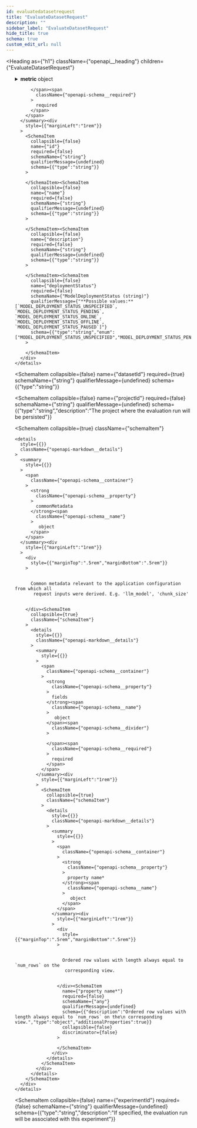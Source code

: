 ```yaml
---
id: evaluatedatasetrequest
title: "EvaluateDatasetRequest"
description: ""
sidebar_label: "EvaluateDatasetRequest"
hide_title: true
schema: true
custom_edit_url: null
---
```



<Heading
  as={"h1"}
  className={"openapi__heading"}
  children={"EvaluateDatasetRequest"}
>
</Heading>





<ul>
  <SchemaItem
    collapsible={true}
    className={"schemaItem"}
  >
    <details
      style={{}}
      className={"openapi-markdown__details"}
    >
      <summary
        style={{}}
      >
        <span
          className={"openapi-schema__container"}
        >
          <strong
            className={"openapi-schema__property"}
          >
            metric
          </strong><span
            className={"openapi-schema__name"}
          >
             object
          </span><span
            className={"openapi-schema__divider"}
          >
            
          </span><span
            className={"openapi-schema__required"}
          >
            required
          </span>
        </span>
      </summary><div
        style={{"marginLeft":"1rem"}}
      >
        <SchemaItem
          collapsible={false}
          name={"id"}
          required={false}
          schemaName={"string"}
          qualifierMessage={undefined}
          schema={{"type":"string"}}
        >
          
        </SchemaItem><SchemaItem
          collapsible={false}
          name={"name"}
          required={false}
          schemaName={"string"}
          qualifierMessage={undefined}
          schema={{"type":"string"}}
        >
          
        </SchemaItem><SchemaItem
          collapsible={false}
          name={"description"}
          required={false}
          schemaName={"string"}
          qualifierMessage={undefined}
          schema={{"type":"string"}}
        >
          
        </SchemaItem><SchemaItem
          collapsible={false}
          name={"deploymentStatus"}
          required={false}
          schemaName={"ModelDeploymentStatus (string)"}
          qualifierMessage={"**Possible values:** [`MODEL_DEPLOYMENT_STATUS_UNSPECIFIED`, `MODEL_DEPLOYMENT_STATUS_PENDING`, `MODEL_DEPLOYMENT_STATUS_ONLINE`, `MODEL_DEPLOYMENT_STATUS_OFFLINE`, `MODEL_DEPLOYMENT_STATUS_PAUSED`]"}
          schema={{"type":"string","enum":["MODEL_DEPLOYMENT_STATUS_UNSPECIFIED","MODEL_DEPLOYMENT_STATUS_PENDING","MODEL_DEPLOYMENT_STATUS_ONLINE","MODEL_DEPLOYMENT_STATUS_OFFLINE","MODEL_DEPLOYMENT_STATUS_PAUSED"],"title":"ModelDeploymentStatus"}}
        >
          
        </SchemaItem>
      </div>
    </details>
  </SchemaItem><SchemaItem
    collapsible={false}
    name={"datasetId"}
    required={true}
    schemaName={"string"}
    qualifierMessage={undefined}
    schema={{"type":"string"}}
  >
    
  </SchemaItem><SchemaItem
    collapsible={false}
    name={"projectId"}
    required={false}
    schemaName={"string"}
    qualifierMessage={undefined}
    schema={{"type":"string","description":"The project where the evaluation run will be persisted"}}
  >
    
  </SchemaItem><SchemaItem
    collapsible={true}
    className={"schemaItem"}
  >
    <details
      style={{}}
      className={"openapi-markdown__details"}
    >
      <summary
        style={{}}
      >
        <span
          className={"openapi-schema__container"}
        >
          <strong
            className={"openapi-schema__property"}
          >
            commonMetadata
          </strong><span
            className={"openapi-schema__name"}
          >
             object
          </span>
        </span>
      </summary><div
        style={{"marginLeft":"1rem"}}
      >
        <div
          style={{"marginTop":".5rem","marginBottom":".5rem"}}
        >
          
          
          Common metadata relevant to the application configuration from which all
           request inputs were derived. E.g. 'llm_model', 'chunk_size'
          
          
        </div><SchemaItem
          collapsible={true}
          className={"schemaItem"}
        >
          <details
            style={{}}
            className={"openapi-markdown__details"}
          >
            <summary
              style={{}}
            >
              <span
                className={"openapi-schema__container"}
              >
                <strong
                  className={"openapi-schema__property"}
                >
                  fields
                </strong><span
                  className={"openapi-schema__name"}
                >
                   object
                </span><span
                  className={"openapi-schema__divider"}
                >
                  
                </span><span
                  className={"openapi-schema__required"}
                >
                  required
                </span>
              </span>
            </summary><div
              style={{"marginLeft":"1rem"}}
            >
              <SchemaItem
                collapsible={true}
                className={"schemaItem"}
              >
                <details
                  style={{}}
                  className={"openapi-markdown__details"}
                >
                  <summary
                    style={{}}
                  >
                    <span
                      className={"openapi-schema__container"}
                    >
                      <strong
                        className={"openapi-schema__property"}
                      >
                        property name*
                      </strong><span
                        className={"openapi-schema__name"}
                      >
                         object
                      </span>
                    </span>
                  </summary><div
                    style={{"marginLeft":"1rem"}}
                  >
                    <div
                      style={{"marginTop":".5rem","marginBottom":".5rem"}}
                    >
                      
                      
                      Ordered row values with length always equal to `num_rows` on the
                       corresponding view.
                      
                      
                    </div><SchemaItem
                      name={"property name*"}
                      required={false}
                      schemaName={"any"}
                      qualifierMessage={undefined}
                      schema={{"description":"Ordered row values with length always equal to `num_rows` on the\n corresponding view.","type":"object","additionalProperties":true}}
                      collapsible={false}
                      discriminator={false}
                    >
                      
                    </SchemaItem>
                  </div>
                </details>
              </SchemaItem>
            </div>
          </details>
        </SchemaItem>
      </div>
    </details>
  </SchemaItem><SchemaItem
    collapsible={false}
    name={"experimentId"}
    required={false}
    schemaName={"string"}
    qualifierMessage={undefined}
    schema={{"type":"string","description":"If specified, the evaluation run will be associated with this experiment"}}
  >
    
  </SchemaItem>
</ul>
            